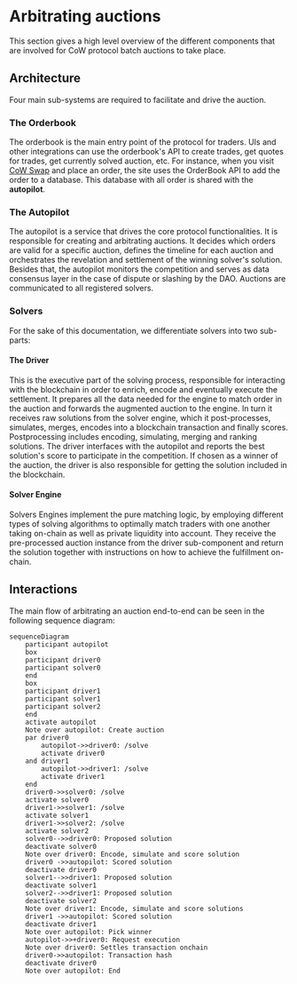 # Arbitrating auctions

This section gives a high level overview of the different components that are involved for CoW protocol batch auctions to take place.

## Architecture

Four main sub-systems are required to facilitate and drive the auction.

### The Orderbook

The orderbook is the main entry point of the protocol for traders.
UIs and other integrations can use the orderbook's API to create trades, get quotes for trades, get currently solved auction, etc. 
For instance, when you visit [CoW Swap](https://swap.cow.fi) and place an order, the site uses the OrderBook API to add the order to a database. 
This database with all order is shared with the **autopilot**.

### The Autopilot

The autopilot is a service that drives the core protocol functionalities.
It is responsible for creating and arbitrating auctions.
It decides which orders are valid for a specific auction, defines the timeline for each auction and orchestrates the revelation and settlement of the winning solver's solution.
Besides that, the autopilot monitors the competition and serves as data consensus layer in the case of dispute or slashing by the DAO.
Auctions are communicated to all registered solvers.

### Solvers 
For the sake of this documentation, we differentiate solvers into two sub-parts:

#### The Driver

This is the executive part of the solving process, responsible for interacting with the blockchain in order to enrich, encode and eventually execute the settlement.
It prepares all the data needed for the engine to match order in the auction and forwards the augmented auction to the engine.
In turn it receives raw solutions from the solver engine, which it post-processes, simulates, merges, encodes into a blockchain transaction and finally scores.
Postprocessing includes encoding, simulating, merging and ranking solutions.
The driver interfaces with the autopilot and reports the best solution's score to participate in the competition.
If chosen as a winner of the auction, the driver is also responsible for getting the solution included in the blockchain.

#### Solver Engine

Solvers Engines implement the pure matching logic, by employing different types of solving algorithms to optimally match traders with one another taking on-chain as well as private liquidity into account.
They receive the pre-processed auction instance from the driver sub-component and return the solution together with instructions on how to achieve the fulfillment on-chain.

## Interactions

The main flow of arbitrating an auction end-to-end can be seen in the following sequence diagram:

```mermaid
sequenceDiagram
    participant autopilot
    box 
    participant driver0 
    participant solver0
    end
    box
    participant driver1
    participant solver1
    participant solver2
    end
    activate autopilot
    Note over autopilot: Create auction
    par driver0
        autopilot->>driver0: /solve
        activate driver0
    and driver1
        autopilot->>driver1: /solve
        activate driver1
    end
    driver0->>solver0: /solve
    activate solver0
    driver1->>solver1: /solve
    activate solver1
    driver1->>solver2: /solve
    activate solver2
    solver0-->>driver0: Proposed solution
    deactivate solver0
    Note over driver0: Encode, simulate and score solution
    driver0 ->>autopilot: Scored solution
    deactivate driver0
    solver1-->>driver1: Proposed solution
    deactivate solver1
    solver2-->>driver1: Proposed solution
    deactivate solver2
    Note over driver1: Encode, simulate and score solutions
    driver1 ->>autopilot: Scored solution
    deactivate driver1
    Note over autopilot: Pick winner
    autopilot->>+driver0: Request execution
    Note over driver0: Settles transaction onchain
    driver0->>autopilot: Transaction hash
    deactivate driver0
    Note over autopilot: End
```

